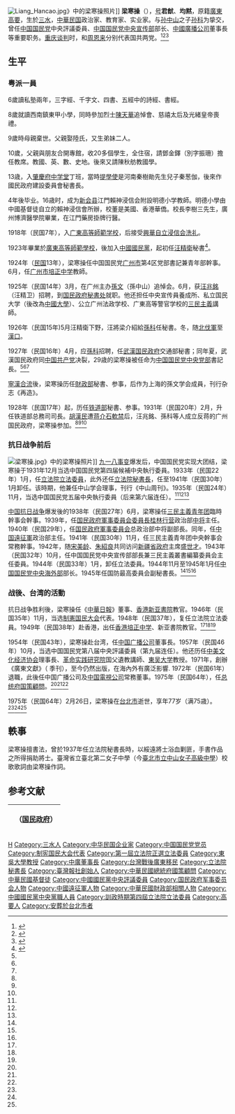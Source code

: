[[File:Liang_Hancao.jpg|thumb]]》中的梁寒操照片]]
'''梁寒操'''（{{bd|1899年|7月19日|1975年|2月26日|catIdx=L}}），[[号|号]]'''君猷'''、'''均黙'''，原籍[[廣東省_(清)|廣東]][[高要县|高要]]，生於[[三水县_(广东)|三水]]，[[中華民国|中華民国]]政治家、教育家、实业家。与[[孙中山|孙中山]]之子[[孙科|孙科]]为挚交，曾任[[中国国民党|中国国民党]]中央評議委員、[[中国国民党中央宣传部|中国国民党中央宣传部]]部长、[[中國廣播公司|中國廣播公司]]董事長等重要职务。[[重庆谈判|重庆谈判]]时，和[[周恩来|周恩来]]分别代表国共两党。<ref name=xu>{{Cite book|author = 徐友春主編|title = 民国人物大辞典 増訂版|year = 2007|publisher = [[河北人民出版社|河北人民出版社]]|isbn = 978-7-202-03014-1}}</ref><ref name=kmt>{{Cite book|author = 劉国銘主編|title = 中国国民党百年人物全書|year = 2005|publisher = [[团結出版社|团結出版社]]|isbn = 7-80214-039-0}}</ref><ref name=zui>{{Cite book|author = |title = 最新支那要人传|year = 1941|publisher = [[朝日新聞社|朝日新聞社]]|isbn = }}</ref>

==生平==
===粤派一員 ===
6歲讀私塾兩年，三字經、千字文、四書、五經中的詩經、書經。

8歲就讀西南鎮東甲小學，同時參加烈士[[陳天華|陳天華]]追悼會、慈禧太后及光緒皇帝喪禮。

9歲時母親棄世。父親娶陸氏，又生弟妹二人。

10歲，父親與朋友合開專館，收20多個學生，全住宿，請鄧金鐸（別字振珊）擔任教席。教國、英、數、史地。後來又請陳秋舫教國學。

13歳，入[[肇慶府中学堂|肇慶府中学堂]]丁班，當時[[提學使|提學使]]是河南秦樹勛先生兒子秦葱伽，後來作國民政府建設委員會秘書長。

4年後毕业。16歳时，成为[[新会县|新会县]]江門賴神浸信会附設明德小学教師。明德小學由中國基督徒自立的賴神浸信會所辦，校董是美國、香港華僑。校長李樹三先生，廣州博濟醫學院畢業，在江門藥房掛牌行醫。

1918年（民国7年），入[[广東高等師範学校|广東高等師範学校]]，后接受[[興華自立浸信会|興華自立浸信会]][[洗礼|洗礼]]。

1923年畢業於[[廣東高等師範學校|廣東高等師範學校]]，後加入[[中國國民黨|中國國民黨]]，起初任[[汪精衛|汪精衛]]秘書<ref>{{cite book|title=張發奎口述自傳 中華民國第四任陸軍總司令回憶錄|publisher=亞太政治哲學文化出版有限公司|year=2017|isbn=9789869373937}}</ref>。

1924年（[[民国紀元|民国]]13年），梁寒操任中国国民党[[广州市|广州市]]第4区党部書記兼青年部幹事。6月，任[[广州市培正中学|广州市培正中学]]教師。

1925年（民国14年）3月，在广州主办[[孫文|孫文]]（孫中山）追悼会。6月，获[[汪兆銘|汪兆銘]]（汪精卫）招聘，到[[国民政府秘書处|国民政府秘書处]]就职。他还担任中央宣传員養成所、私立国民大学（後改為[[中國大學|中國大學]]）、公立广州法政学校、广東高等警官学校的[[三民主義|三民主義]]講師。

1926年（民国15年)5月汪精衛下野，汪將梁介紹給[[孫科|孫科]]任秘書。冬，随[[北伐軍|北伐軍]]至[[漢口|漢口]]。

1927年（民国16年）4月，应[[孫科|孫科]]招聘，任[[武漢国民政府|武漢国民政府]]交通部秘書；同年夏，武漢国民政府同[[中国共产党|中国共产党]]决裂，29歳的梁寒操被任命为[[中国国民党中央党部|中国国民党中央党部]]書記長。<ref name=xu/><ref name=kmt/><ref name=zui/>

[[寧漢合流|寧漢合流]]後，梁寒操历任[[中華民国財政部|財政部]]秘書、参事，后作为上海的孫文学会成員，刊行杂志《再造》。

1928年（民国17年）起，历任[[中華民國鐵道部|铁道部]]秘書、参事。1931年（民国20年）2月，升任铁道部总務司司長。[[胡漢民|胡漢民]]遭[[蒋介石|蒋介石]][[軟禁|軟禁]]后，汪兆銘、孫科等人成立反蒋的广州国民政府，梁寒操参加。<ref name=xu/><ref name=kmt/><ref name=zui/>

=== 抗日战争前后 ===
[[File:梁寒操.jpg|thumb]]》中的梁寒操照片]]
[[九一八事变|九一八事变]]爆发后，中国国民党实现大团结，梁寒操于1931年12月当选中国国民党第四届候補中央執行委員。1933年（民国22年）1月，任[[立法院|立法院]][[立法委員|立法委員]]，此外还任[[立法院秘書長|立法院秘書長]]，任至1941年（民国30年）1月卸任。该時期，他兼任中山学会理事，刊行《中山周刊》。1935年（民国24年）11月，当选中国国民党五届中央執行委員（后来第六届连任）。<ref name=xu/><ref name=kmt/><ref name=zui/>

[[中国抗日战争|中国抗日战争]]爆发後的1938年（民国27年）6月，梁寒操任[[三民主義青年团|三民主義青年团]]臨時幹事会幹事。1939年，任[[国民政府軍事委員会委員長桂林行营|国民政府軍事委員会委員長桂林行营]]政治部[[中将|中将]]主任。1940年（民国29年），任[[国民政府軍事委員会|国民政府軍事委員会]]总政治部中将副部長。同年，任[[中国遠征軍|中国遠征軍]]政治部主任。1941年（民国30年）11月，任三民主義青年团中央幹事会常務幹事。1942年，随[[宋美龄|宋美龄]]、[[朱紹良|朱紹良]]共同访问[[新疆省政府|新疆省政府]]主席[[盛世才|盛世才]]。1943年（民国32年）10月，任中国国民党中央宣传部部長兼三民主義叢書編纂委員会主任委員。1944年（民国33年）1月，卸任立法委員。1944年11月至1945年1月任[[中国国民党中央海外部|中国国民党中央海外部]]部长。1945年任国防最高委員会副秘書長。<ref name=xu/><ref name=kmt/><ref name=zui/>

=== 战後、台湾的活動 ===
抗日战争胜利後，梁寒操任《[[中華日報|中華日報]]》董事、[[香港|香港]][[新亚書院|新亚書院]]教官。1946年（民国35年）11月，当选[[制憲国民大会|制憲国民大会]]代表。1948年（民国37年），复任立法院立法委員。1949年（民国38年）赴香港，出任[[香港培正中学|香港培正中学]]、新亚書院教官。<ref name=xu/><ref name=kmt/><ref name=zui/>

1954年（民国43年），梁寒操赴台湾，任[[中国广播公司|中国广播公司]]董事長。1957年（民国46年）10月，当选中国国民党第八届中央評議委員（第九届连任）。他还历任[[中美文化经济协会|中美文化经济协会]]理事長、[[革命实践研究院|革命实践研究院]]国父遺教講師、[[東吳大學_(台灣)|東吴大学]]教授。1971年，創辦《廣東文獻》（ 季刊），至今仍然出版，在海內外有廣泛影響. 1972年（民国61年）退職，此後任中国广播公司及[[中国電視公司|中国電視公司]]常務董事。1975年（民国64年），任[[总统府国策顧問|总统府国策顧問]]。<ref name=xu/><ref name=kmt/><ref name=zui/>

1975年（民国64年）2月26日，梁寒操在[[台北市|台北市]]逝世，享年77岁（满75歳）。<ref name=xu/><ref name=kmt/><ref name=zui/>

==軼事==
梁寒操擅書法，曾於1937年任立法院秘書長時，以綏遠將士浴血剿匪，手書作品之所得捐助將士。臺灣省立臺北第二女子中學（今[[臺北市立中山女子高級中學|臺北市立中山女子高級中學]]）校歌歌詞由梁寒操作詞。

== 参考文献 ==
{{reflist}}

{| class="wikitable" style="margin:0 auto"
|- 
!　{{CHN1928}}（[[国民政府|国民政府]]）
{{先代次代|[[立法院秘书长|立法院秘书长]]|<small>1933年1月18日—1941年1月27日</small>|[[张维翰|张维翰]]|[[吴尚鹰|吴尚鹰]]}}
|}

{{第3屆中華民國訓政時期立法委員名單}}
{{第4屆中華民國訓政時期立法委員名單}}
{{中國國民黨中央執行委員會常務委員}}
{{DEFAULTSORT:Liang梁}}
[[Category:梁姓|H]]
[[Category:三水人|Category:三水人]]
[[Category:中华民国企业家|Category:中华民国企业家]]
[[Category:中国国民党党员|Category:中国国民党党员]]
[[Category:制宪国民大会代表|Category:制宪国民大会代表]]
[[Category:第一屆立法院正選立法委員|Category:第一屆立法院正選立法委員]]
[[Category:東吳大學教授|Category:東吳大學教授]]
[[Category:中廣董事長|Category:中廣董事長]]
[[Category:台灣戰後廣東移民|Category:台灣戰後廣東移民]]
[[Category:立法院秘書長|Category:立法院秘書長]]
[[Category:臺灣報社創始人|Category:臺灣報社創始人]]
[[Category:中華民國總統府國策顧問|Category:中華民國總統府國策顧問]]
[[Category:中華民國基督徒|Category:中華民國基督徒]]
[[Category:中國國民黨中央評議委員|Category:中國國民黨中央評議委員]]
[[Category:国民政府军事委员会人物|Category:国民政府军事委员会人物]]
[[Category:中國遠征軍人物|Category:中國遠征軍人物]]
[[Category:中華民國財政部相關人物|Category:中華民國財政部相關人物]]
[[Category:中國國民黨中央黨職人員|Category:中國國民黨中央黨職人員]]
[[Category:訓政時期第四屆立法院立法委員|Category:訓政時期第四屆立法院立法委員]]
[[Category:高要人|Category:高要人]]
[[Category:安葬於台北市者|Category:安葬於台北市者]]